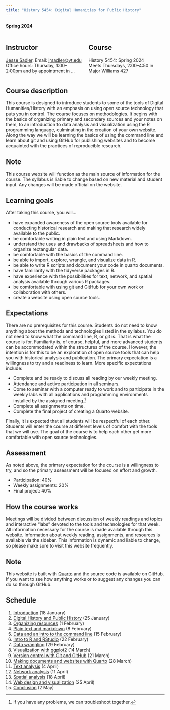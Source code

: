 ```yaml
---
title: "History 5454: Digital Humanities for Public History"
---
```


#### Spring 2024

::: columns
::: {.column width="50%"}
::: {.callout-note appearance="minimal"}
## Instructor
[Jesse Sadler](https://www.jessesadler.com). Email: <jrsadler@vt.edu>  
Office hours: Thursday, 1:00--2:00pm and by appointment in ...
:::
:::

::: {.column width="50%"}
::: {.callout-note appearance="minimal"}
## Course
History 5454: Spring 2024  
Meets Thursdays, 2:00–4:50 in Major Williams 427
:::
:::
:::

## Course description
This course is designed to introduce students to some of the tools of Digital Humanities/History with an emphasis on using open source technology that puts you in control. The course focuses on methodologies. It begins with the basics of organizing primary and secondary sources and your notes on them, to an introduction to data analysis and visualization using the R programming language, culminating in the creation of your own website. Along the way we will be learning the basics of using the command line and learn about git and using GitHub for publishing websites and to become acquainted with the practices of reproducible research.

::: {.callout-tip icon=false}
## Note
This course website will function as the main source of information for the course. The syllabus is liable to change based on new material and student input. Any changes will be made official on the website.
:::

## Learning goals
After taking this course, you will...

- have expanded awareness of the open source tools available for conducting historical research and making that research widely available to the public.
- be comfortable writing in plain text and using Markdown.
- understand the uses and drawbacks of spreadsheets and how to organize rectangular data.
- be comfortable with the basics of the command line.
- be able to import, explore, wrangle, and visualize data in R.
- be able to write R scripts and document your code in quarto documents.
- have familiarity with the tidyverse packages in R.
- have experience with the possibilities for text, network, and spatial analysis available through various R packages.
- be comfortable with using git and GitHub for your own work or collaboration with others.
- create a website using open source tools.

## Expectations
There are no prerequisites for this course. Students do not need to know anything about the methods and technologies listed in the syllabus. You do not need to know what the command line, R, or git is. That is what the course is for. Familiarity is, of course, helpful, and more advanced students can be accommodated within the structures of the course. However, the intention is for this to be an exploration of open source tools that can help you with historical analysis and publication. The primary expectation is a willingness to try and a readiness to learn. More specific expectations include:

- Complete and be ready to discuss all reading by our weekly meeting.
- Attendance and active participation in all seminars.
- Come to seminar with a computer ready to work and to participate in the weekly labs with all applications and programming environments installed by the assigned meeting.[^1]
- Complete all assignments on time.
- Complete the final project of creating a Quarto website.

Finally, it is expected that all students will be respectful of each other. Students will enter the course at different levels of comfort with the tools that we will use. The goal of the course is to help each other get more comfortable with open source technologies.

## Assessment
As noted above, the primary expectation for the course is a willingness to try, and so the primary assessment will be focused on effort and growth.

- Participation: 40%
- Weekly assignments: 20%
- Final project: 40%

## How the course works
Meetings will be divided between discussion of weekly readings and topics and interactive "labs" devoted to the tools and technologies for that week. All information necessary for the course is made available through this website. Information about weekly reading, assignments, and resources is available via the sidebar. This information is dynamic and liable to change, so please make sure to visit this website frequently.

::: {.callout-tip icon=false}
## Note
This website is built with [Quarto](https://quarto.org) and the source code is available on GitHub. If you want to see how anything works or to suggest any changes you can do so through GitHub.
:::

## Schedule

1. [Introduction][1] (18 January)
2. [Digital History and Public History][2] (25 January)
3. [Organizing resources][3] (1 February)
4. [Plain text and markdown][4] (8 February)
5. [Data and an intro to the command line][5] (15 February)
6. [Intro to R and RStudio][6] (22 February)
7. [Data wrangling][7] (29 February)
8. [Visualization with ggplot2][8] (14 March)
9. [Version control with Git and GitHub][9] (21 March)
10. [Making documents and websites with Quarto][10] (28 March)
11. [Text analysis][11] (4 April)
12. [Network analysis][12] (11 April)
13. [Spatial analysis][13] (18 April)
14. [Web design and visualization][14] (25 April)
15. [Conclusion][15] (2 May)


[^1]: If you have any problems, we can troubleshoot together.

[1]: meetings/01-intro.qmd
[2]: meetings/02-dh-and-ph.qmd
[3]: meetings/03-organization.qmd
[4]: meetings/04-markdown.qmd
[5]: meetings/05-data.qmd
[6]: meetings/06-rstats.qmd
[7]: meetings/07-wrangle.qmd
[8]: meetings/08-ggplot2.qmd
[9]: meetings/09-git.qmd
[10]: meetings/10-quarto.qmd
[11]: meetings/11-text.qmd
[12]: meetings/12-network.qmd
[13]: meetings/13-spatial.qmd
[14]: meetings/14-design.qmd
[15]: meetings/15-conclusion.qmd
